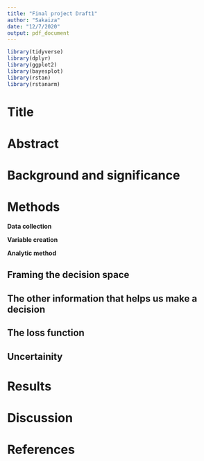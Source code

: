 ```yaml
---
title: "Final project Draft1"
author: "Sakaiza"
date: "12/7/2020"
output: pdf_document
---
```


```r
library(tidyverse)
library(dplyr)
library(ggplot2)
library(bayesplot)
library(rstan)
library(rstanarm)
```
# Title


# Abstract


# Background and significance



# Methods

**Data collection**

**Variable creation**

**Analytic method**

## Framing the decision space




## The other information that helps us make a decision



## The loss function




## Uncertainity


# Results


# Discussion 


# References

